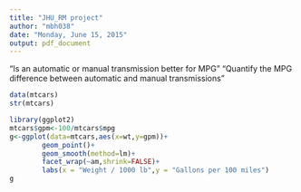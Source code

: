 ```yaml
---
title: "JHU_RM project"
author: "mbh038"
date: "Monday, June 15, 2015"
output: pdf_document
---
```


"Is an automatic or manual transmission better for MPG"
"Quantify the MPG difference between automatic and manual transmissions"

```r
data(mtcars)
str(mtcars)
```
```r
library(ggplot2)
mtcars$gpm<-100/mtcars$mpg
g<-ggplot(data=mtcars,aes(x=wt,y=gpm))+
        geom_point()+
        geom_smooth(method=lm)+
        facet_wrap(~am,shrink=FALSE)+
        labs(x = "Weight / 1000 lb",y = "Gallons per 100 miles")
g
```